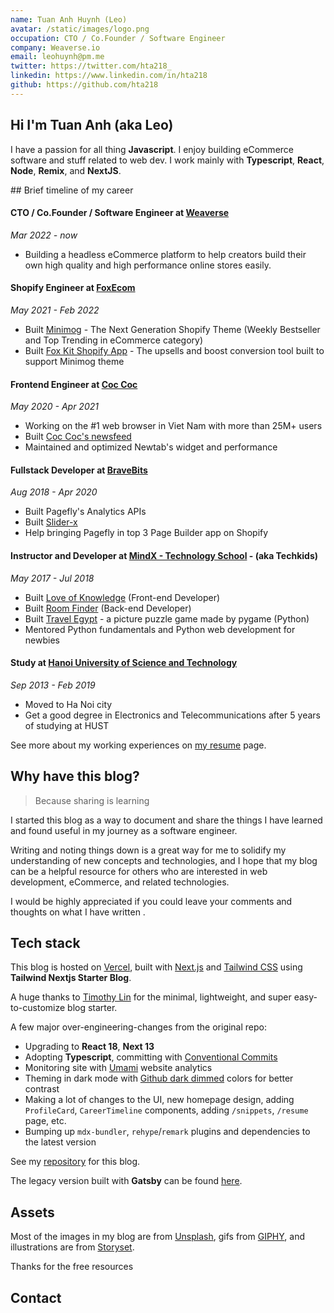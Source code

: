 ```yaml
---
name: Tuan Anh Huynh (Leo)
avatar: /static/images/logo.png
occupation: CTO / Co.Founder / Software Engineer
company: Weaverse.io
email: leohuynh@pm.me
twitter: https://twitter.com/hta218_
linkedin: https://www.linkedin.com/in/hta218
github: https://github.com/hta218
---
```


## Hi <Twemoji emoji="waving-hand" /> I'm Tuan Anh (aka Leo)

I have a passion for all thing **Javascript**.
I enjoy building eCommerce software and stuff related to web dev.
I work mainly with **Typescript**, **React**, **Node**, **Remix**, and **NextJS**.

<div className="mb-[1em] mt-[2em] flex items-center justify-between [&>h2]:my-0">
  ## Brief timeline of my career
</div>

#### CTO / Co.Founder / Software Engineer at [Weaverse](https://weaverse.io/)

_Mar 2022 - now_

- Building a headless eCommerce platform to help creators build their own high quality and high performance online stores easily.

#### Shopify Engineer at [FoxEcom](https://foxecom.com/)

_May 2021 - Feb 2022_

- Built [Minimog](https://themeforest.net/item/minimog-the-high-converting-shopify-theme/33380968) - The Next Generation Shopify Theme (Weekly Bestseller and Top Trending in eCommerce category)
- Built [Fox Kit Shopify App](https://apps.shopify.com/foxecom-boost-sales) - The upsells and boost conversion tool built to support Minimog theme

#### Frontend Engineer at [Coc Coc](https://coccoc.com/)

_May 2020 - Apr 2021_

- Working on the #1 web browser in Viet Nam with more than 25M+ users
- Built [Coc Coc's newsfeed](https://coccoc.com/webhp)
- Maintained and optimized Newtab's widget and performance

#### Fullstack Developer at [BraveBits](https://bravebits.co/)

_Aug 2018 - Apr 2020_

- Built Pagefly's Analytics APIs
- Built [Slider-x](https://github.com/sellersmith/slider-x)
- Help bringing Pagefly in top 3 Page Builder app on Shopify

#### Instructor and Developer at [MindX - Technology School](https://mindx.edu.vn/) - (aka Techkids)

_May 2017 - Jul 2018_

- Built [Love of Knowledge](http://lok.vn/) (Front-end Developer)
- Built [Room Finder](https://hta218.github.io/get-a-room-api-docs/) (Back-end Developer)
- Built [Travel Egypt](https://github.com/hta218/Travel_Egypt) - a picture puzzle game made by pygame (Python)
- Mentored Python fundamentals and Python web development for newbies

#### Study at [Hanoi University of Science and Technology](https://www.hust.edu.vn/)

_Sep 2013 - Feb 2019_

- Moved to Ha Noi city
- Get a good degree in Electronics and Telecommunications after 5 years of studying at HUST

See more about my working experiences on [my resume](/resume) page.

## Why have this blog?

> Because sharing is learning

I started this blog as a way to document and share the things I have learned and found useful in my journey as a software engineer.

Writing and noting things down is a great way for me to solidify my understanding of new concepts and technologies,
and I hope that my blog can be a helpful resource for others who are interested in web development, eCommerce, and related technologies.

I would be highly appreciated if you could leave your comments and thoughts on what I have written <Twemoji emoji="clinking-beer-mugs" />.

## Tech stack

This blog is hosted on [Vercel](https://vercel.com/), built with [Next.js](https://nextjs.org/) and [Tailwind CSS](https://tailwindcss.com/) using **Tailwind Nextjs Starter Blog**.

A huge thanks to [Timothy Lin](https://twitter.com/timlrxx) for the minimal, lightweight, and super easy-to-customize blog starter.

A few major over-engineering-changes from the original repo:

- <Twemoji emoji="atom-symbol" /> Upgrading to **React 18**, **Next 13**
- <Twemoji emoji="party-popper" /> Adopting **Typescript**, committing with [Conventional
  Commits](https://www.conventionalcommits.org/)
- <Twemoji emoji="bar-chart" /> Monitoring site with [Umami](https://umami.is/) website analytics
- <Twemoji emoji="eyes" /> Theming in dark mode with [Github dark
  dimmed](https://github.blog/changelog/2021-04-14-dark-and-dimmed-themes-are-now-generally-available/)
  colors for better contrast
- <Twemoji emoji="man-technologist" /> Making a lot of changes to the UI, new homepage design,
  adding `ProfileCard`, `CareerTimeline` components, adding `/snippets`, `/resume` page, etc.
- <Twemoji emoji="inbox-tray" /> Bumping up `mdx-bundler`, `rehype`/`remark` plugins and
  dependencies to the latest version

See my [repository](https://github.com/hta218/leohuynh.dev) for this blog.

The legacy version built with **Gatsby** can be found [here](https://leo-blog-legacy.vercel.app/).

## Assets

Most of the images in my blog are from [Unsplash](https://unsplash.com/), gifs from [GIPHY](https://giphy.com/), and illustrations are from [Storyset](https://storyset.com/).

Thanks for the free resources <Twemoji emoji="folded-hands" />

## Contact
